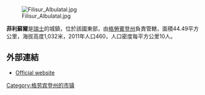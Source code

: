 [[Image:Filisur_Albulatal.jpg|right]]

'''菲利蘇爾'''是[[瑞士|瑞士]]的城鎮，位於該國東部，由[[格勞賓登州|格勞賓登州]]負責管轄，面積44.49平方公里，海拔高度1,032米，2011年人口460，人口密度每平方公里10人。

==外部連結==
* [https://web.archive.org/web/20170923111551/http://www.filisur.ch/ Official website] {{de icon}}

{{Switzerland-geo-stub}}
[[Category:格劳宾登州的市镇|Category:格劳宾登州的市镇]]
